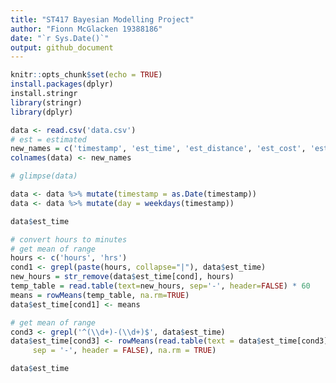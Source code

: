 ```yaml
---
title: "ST417 Bayesian Modelling Project"
author: "Fionn McGlacken 19388186"
date: "`r Sys.Date()`"
output: github_document
---
```


```r
knitr::opts_chunk$set(echo = TRUE)
install.packages(dplyr)
install.stringr
library(stringr)
library(dplyr)
```

```r
data <- read.csv('data.csv')
# est = estimated
new_names = c('timestamp', 'est_time', 'est_distance', 'est_cost', 'est_transport', 'year_group', 'time', 'start_time', 'distance', 'cost', 'transport', 'origin')
colnames(data) <- new_names
```

```r
# glimpse(data)
```

```r
data <- data %>% mutate(timestamp = as.Date(timestamp))
data <- data %>% mutate(day = weekdays(timestamp))
```

```r
data$est_time
```

```r
# convert hours to minutes
# get mean of range
hours <- c('hours', 'hrs')
cond1 <- grepl(paste(hours, collapse="|"), data$est_time)
new_hours = str_remove(data$est_time[cond], hours)
temp_table = read.table(text=new_hours, sep='-', header=FALSE) * 60
means = rowMeans(temp_table, na.rm=TRUE)
data$est_time[cond1] <- means

# get mean of range
cond3 <- grepl('^(\\d+)-(\\d+)$', data$est_time)
data$est_time[cond3] <- rowMeans(read.table(text = data$est_time[cond3],
     sep = '-', header = FALSE), na.rm = TRUE)
```

```r
data$est_time
```
